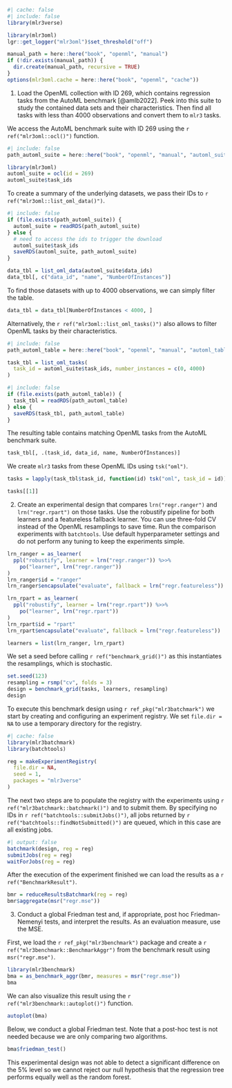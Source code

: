 ```r
#| cache: false
#| include: false
library(mlr3verse)

library(mlr3oml)
lgr::get_logger("mlr3oml")$set_threshold("off")

manual_path = here::here("book", "openml", "manual")
if (!dir.exists(manual_path)) {
  dir.create(manual_path, recursive = TRUE)
}
options(mlr3oml.cache = here::here("book", "openml", "cache"))
```

1. Load the OpenML collection with ID 269, which contains regression tasks from the AutoML benchmark [@amlb2022].
  Peek into this suite to study the contained data sets and their characteristics.
  Then find all tasks with less than 4000 observations and convert them to `mlr3` tasks.


We access the AutoML benchmark suite with ID 269 using the `r ref("mlr3oml::ocl()")` function.

```r
#| include: false
path_automl_suite = here::here("book", "openml", "manual", "automl_suite.rds")
```

```r
library(mlr3oml)
automl_suite = ocl(id = 269)
automl_suite$task_ids
```

To create a summary of the underlying datasets, we pass their IDs to `r ref("mlr3oml::list_oml_data()")`.

```r
#| include: false
if (file.exists(path_automl_suite)) {
  automl_suite = readRDS(path_automl_suite)
} else {
  # need to access the ids to trigger the download
  automl_suite$task_ids
  saveRDS(automl_suite, path_automl_suite)
}
```

```r
data_tbl = list_oml_data(automl_suite$data_ids)
data_tbl[, c("data_id", "name", "NumberOfInstances")]
```

To find those datasets with up to 4000 observations, we can simply filter the table.

```r
data_tbl = data_tbl[NumberOfInstances < 4000, ]
```

Alternatively, the `r ref("mlr3oml::list_oml_tasks()")` also allows to filter OpenML tasks by their characteristics.

```r
#| include: false
path_automl_table = here::here("book", "openml", "manual", "automl_table.rds")
```

```r
task_tbl = list_oml_tasks(
  task_id = automl_suite$task_ids, number_instances = c(0, 4000)
)
```

```r
#| include: false
if (file.exists(path_automl_table)) {
  task_tbl = readRDS(path_automl_table)
} else {
  saveRDS(task_tbl, path_automl_table)
}
```

The resulting table contains matching OpenML tasks from the AutoML benchmark suite.

```r
task_tbl[, .(task_id, data_id, name, NumberOfInstances)]
```

We create `mlr3` tasks from these OpenML IDs using `tsk("oml")`.

```r
tasks = lapply(task_tbl$task_id, function(id) tsk("oml", task_id = id))

tasks[[1]]
```

2. Create an experimental design that compares `lrn("regr.ranger")` and `lrn("regr.rpart")` on those tasks.
  Use the robustify pipeline for both learners and a featureless fallback learner.
  You can use three-fold CV instead of the OpenML resamplings to save time.
  Run the comparison experiments with `batchtools`.
  Use default hyperparameter settings and do not perform any tuning to keep the experiments simple.


```r
lrn_ranger = as_learner(
  ppl("robustify", learner = lrn("regr.ranger")) %>>%
    po("learner", lrn("regr.ranger"))
)
lrn_ranger$id = "ranger"
lrn_ranger$encapsulate("evaluate", fallback = lrn("regr.featureless"))

lrn_rpart = as_learner(
  ppl("robustify", learner = lrn("regr.rpart")) %>>%
    po("learner", lrn("regr.rpart"))
)
lrn_rpart$id = "rpart"
lrn_rpart$encapsulate("evaluate", fallback = lrn("regr.featureless"))

learners = list(lrn_ranger, lrn_rpart)
```

We set a seed before calling `r ref("benchmark_grid()")` as this instantiates the resamplings, which is stochastic.

```r
set.seed(123)
resampling = rsmp("cv", folds = 3)
design = benchmark_grid(tasks, learners, resampling)
design
```

To execute this benchmark design using `r ref_pkg("mlr3batchmark")` we start by creating and configuring an experiment registry.
We set `file.dir = NA` to use a temporary directory for the registry.

```r
#| cache: false
library(mlr3batchmark)
library(batchtools)

reg = makeExperimentRegistry(
  file.dir = NA,
  seed = 1,
  packages = "mlr3verse"
)
```

The next two steps are to populate the registry with the experiments using `r ref("mlr3batchmark::batchmark()")` and to submit them.
By specifying no IDs in `r ref("batchtools::submitJobs()")`, all jobs returned by `r ref("batchtools::findNotSubmitted()")` are queued, which in this case are all existing jobs.

```r
#| output: false
batchmark(design, reg = reg)
submitJobs(reg = reg)
waitForJobs(reg = reg)
```

After the execution of the experiment finished we can load the results as a `r ref("BenchmarkResult")`.

```r
bmr = reduceResultsBatchmark(reg = reg)
bmr$aggregate(msr("regr.mse"))
```

3. Conduct a global Friedman test and, if appropriate, post hoc Friedman-Nemenyi tests, and interpret the results.
  As an evaluation measure, use the MSE.

First, we load the `r ref_pkg("mlr3benchmark")` package and create a `r ref("mlr3benchmark::BenchmarkAggr")` from the benchmark result using `msr("regr.mse")`.

```r
library(mlr3benchmark)
bma = as_benchmark_aggr(bmr, measures = msr("regr.mse"))
bma
```

We can also visualize this result using the `r ref("mlr3benchmark::autoplot()")` function.

```r
autoplot(bma)
```

Below, we conduct a global Friedman test.
Note that a post-hoc test is not needed because we are only comparing two algorithms.

```r
bma$friedman_test()
```

This experimental design was not able to detect a significant difference on the 5% level so we cannot reject our null hypothesis that the regression tree performs equally well as the random forest.
